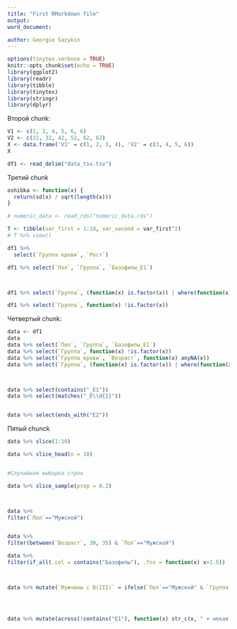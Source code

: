 ```yaml
---
title: "First RMarkdown file"
output:
word_document:

author: Georgie Sazykin
---
```


```r
options(tinytex.verbose = TRUE)
knitr::opts_chunk$set(echo = TRUE)
library(ggplot2)
library(readr)
library(tibble)
library(tinytex)
library(stringr)
library(dplyr)

```



Второй chunk:
```r
V1 <- c(2, 3, 4, 5, 6, 6)
V2 <- c(22, 32, 42, 52, 62, 62)
X <- data.frame('V1' = c(1, 2, 3, 4), 'V2' = c(3, 4, 5, 6))
X

df1 <- read_delim("data_tsv.tsv")
```
Третий chunk

```r
oshibka <- function(x) {
  return(sd(x) / sqrt(length(x)))
}

# numeric_data <- read_rds("numeric_data.rds")

T <- tibble(var_first = 1:10, var_second = var_first^2)
# T %>% view()

df1 %>%
  select(`Группа крови`, `Рост`)

df1 %>% select(`Пол`, `Группа`, `Базофилы_E1`)



df1 %>% select(`Группа`, (function(x) is.factor(x)) | where(function(x) is.numeric(x)))

df1 %>% select(`Группа`, function(x) !is.factor(x))

```
Четвертый chunk:

```r
data <- df1
data
data %>% select(`Пол`, `Группа`, `Базофилы_E1`)
data %>% select(`Группа`, function(x) !is.factor(x))
data %>% select(`Группа крови`, `Возраст`, function(x) anyNA(x))
data %>% select(`Группа`, (function(x) is.factor(x)) | where(function(x) is.numeric(x)))



data %>% select(contains("_E1"))
data %>% select(matches("_E\\d{1}"))


data %>% select(ends_with("E2"))

```
Пятый chunck

```r
data %>% slice(1:10)

data %>% slice_head(n = 10)


#Случайная выборка строк

data %>% slice_sample(prop = 0.2)



data %>%
filter(`Пол`=="Мужской")


data %>%
filter(between(`Возраст`, 30, 35) & `Пол`=="Мужской")

data %>%
filter(if_all(.col = contains("Базофилы"), .fns = function(x) x>1.5))



data %>% mutate(`Мужчины с B(III)` = ifelse(`Пол`=="Мужской" & `Группа крови`=="B (III)", "Yes", "No"))




data %>% mutate(across(!contains("E1"), function(x) str_c(x, " + некая строка")))
```


